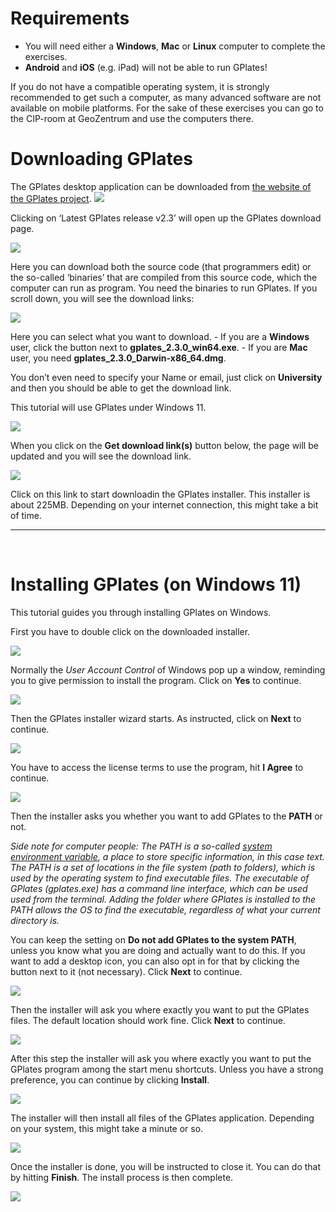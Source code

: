 # Requirements

- You will need either a **Windows**, **Mac** or **Linux** computer to complete the exercises.
- **Android** and **iOS** (e.g. iPad) will not be able to run GPlates!

If you do not have a compatible operating system, it is strongly recommended to get such a computer, as many advanced software are not available on mobile platforms. For the sake of these exercises you can go to the CIP-room at GeoZentrum and use the computers there. 

# Downloading GPlates

The GPlates desktop application can be downloaded from [the website of the GPlates project](https://gplates.org/).
![](images/setup/1.png)

Clicking on 'Latest GPlates release v2.3' will open up the GPlates download page.

![](images/setup/2.png)

Here you can download both the source code (that programmers edit) or the so-called 'binaries' that are compiled from this source code, which the computer can run as program. You need the binaries to run GPlates.
If you scroll down, you will see the download links:

![](images/setup/3.png)

Here you can select what you want to download. 
- If you are a **Windows** user, click the button next to **gplates_2.3.0_win64.exe**. 
- If you are **Mac** user, you need **gplates_2.3.0_Darwin-x86_64.dmg**. 

You don't even need to specify your Name or email, just click on **University** and then you should be able to get the download link.

This tutorial will use GPlates under Windows 11. 

![](images/setup/4.png)

When you click on the **Get download link(s)** button below, the page will be updated and you will see the download link. 


![](images/setup/5.png)

Click on this link to start downloadin the GPlates installer.
This installer is about 225MB. Depending on your internet connection, this might take a bit of time. 

* * *
<br>

# Installing GPlates (on Windows 11)

This tutorial guides you through installing GPlates on Windows. 

First you have to double click on the downloaded installer. 

![](images/setup/6.png)

Normally the *User Account Control* of Windows pop up a window, reminding you to give permission to install the program. Click on **Yes** to continue. 

![](images/setup/7.png)

Then the GPlates installer wizard starts. As instructed, click on **Next** to continue. 

![](images/setup/8.png)

You have to access the license terms to use the program, hit **I Agree** to continue.

![](images/setup/9.png)

Then the installer asks you whether you want to add GPlates to the **PATH** or not. 

*Side note for computer people: The PATH is a so-called [system environment variable](https://superuser.com/questions/284342/what-are-path-and-other-environment-variables-and-how-can-i-set-or-use-them), a place to store specific information, in this case text. The PATH is a set of locations in the file system (path to folders), which is used by the operating system to find executable files. The executable of GPlates (gplates.exe) has a command line interface, which can be used used from the terminal. Adding the folder where GPlates is installed to the PATH allows the OS to find the executable, regardless of what your current directory is.* 

You can keep the setting on **Do not add GPlates to the system PATH**, unless you know what you are doing and actually want to do this. If you want to add a desktop icon, you can also opt in for that by clicking the button next to it (not necessary). Click **Next** to continue.

![](images/setup/10.png)

Then the installer will ask you where exactly you want to put the GPlates files. The default location should work fine. Click **Next** to continue.

![](images/setup/11.png)

After this step the installer will ask you where exactly you want to put the GPlates program among the start menu shortcuts. Unless you have a strong preference, you can continue by clicking **Install**. 


![](images/setup/12.png)

The installer will then install all files of the GPlates application. Depending on your system, this might take a minute or so. 

![](images/setup/13.png)

Once the installer is done, you will be instructed to close it. You can do that by hitting **Finish**. The install process is then complete.

![](images/setup/14.png)




